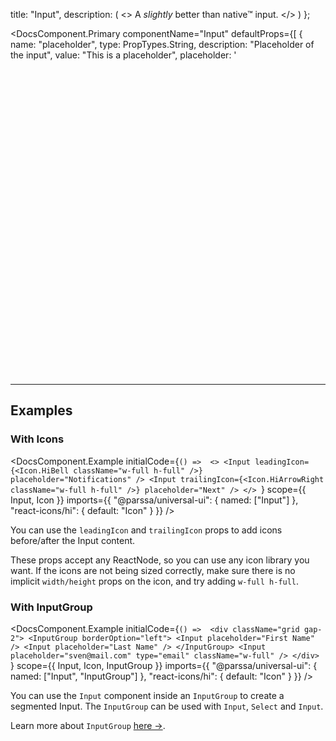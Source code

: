 
  title: "Input",
  description: (
    <>
      A <i>slightly</i> better than native&trade; input.
    </>
  )
};

<DocsComponent.Primary
  componentName="Input"
  defaultProps={[
    {
      name: "placeholder",
      type: PropTypes.String,
      description: "Placeholder of the input",
      value: "This is a placeholder",
      placeholder: '<svg viewBox="0 0 15 15" fill="none" xmlns="http://www.w3.org/2000/svg">'
    },
    "theme",
    "size",
    "variant",
    "disabled",
    {
      name: "leadingIcon",
      type: PropTypes.ReactNode,
      description: "Icon shown before the content.",
      value: "",
      placeholder: '<svg viewBox="0 0 15 15" fill="none" xmlns="http://www.w3.org/2000/svg">'
    },
    {
      name: "trailingIcon",
      type: PropTypes.ReactNode,
      description: "Icon shown after the content.",
      value: "",
      placeholder: '<svg viewBox="0 0 15 15" fill="none" xmlns="http://www.w3.org/2000/svg">'
    },
  ]}
  scope={{
    Input
  }}
  imports={{
    "@parssa/universal-ui": {
      named: ["Input"]
    }
  }}
/>

---

## Examples

### With Icons

<DocsComponent.Example
  initialCode={`() => 
      <>
        <Input
          leadingIcon={<Icon.HiBell className="w-full h-full" />}
          placeholder="Notifications" />
        <Input
          trailingIcon={<Icon.HiArrowRight className="w-full h-full" />}
          placeholder="Next" />
      </>
    `}
  scope={{
    Input,
    Icon
  }}
  imports={{
    "@parssa/universal-ui": {
      named: ["Input"]
    },
    "react-icons/hi": {
      default: "Icon"
    }
  }}
/>

You can use the `leadingIcon` and `trailingIcon` props to add icons before/after the Input content.

These props accept any ReactNode, so you can use any icon library you want.
If the icons are not being sized correctly, make sure there is no implicit `width/height` props on the icon, and try adding `w-full h-full`.

### With InputGroup

<DocsComponent.Example
  initialCode={`() => 
      <div className="grid gap-2">
        <InputGroup borderOption="left">
          <Input placeholder="First Name" />
          <Input placeholder="Last Name" />
        </InputGroup>
        <Input placeholder="sven@mail.com" type="email" className="w-full" />
      </div>
    `}
  scope={{
    Input,
    Icon,
    InputGroup
  }}
  imports={{
    "@parssa/universal-ui": {
      named: ["Input", "InputGroup"]
    },
    "react-icons/hi": {
      default: "Icon"
    }
  }}
/>

You can use the `Input` component inside an `InputGroup` to create a segmented Input. The `InputGroup` can be used with `Input`, `Select` and `Input`.

Learn more about `InputGroup` [here ->](/docs/components/inputs/input-group).

